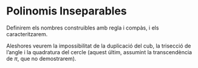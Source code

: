 # Polinomis Inseparables

Definirem els nombres construibles amb regla i compàs, i els caracteritzarem.

Aleshores veurem la impossibilitat de la duplicació del cub, la trisecció de l'angle
i la quadratura del cercle (aquest últim, assumint la transcendència de $\pi$, que no demostrarem).
